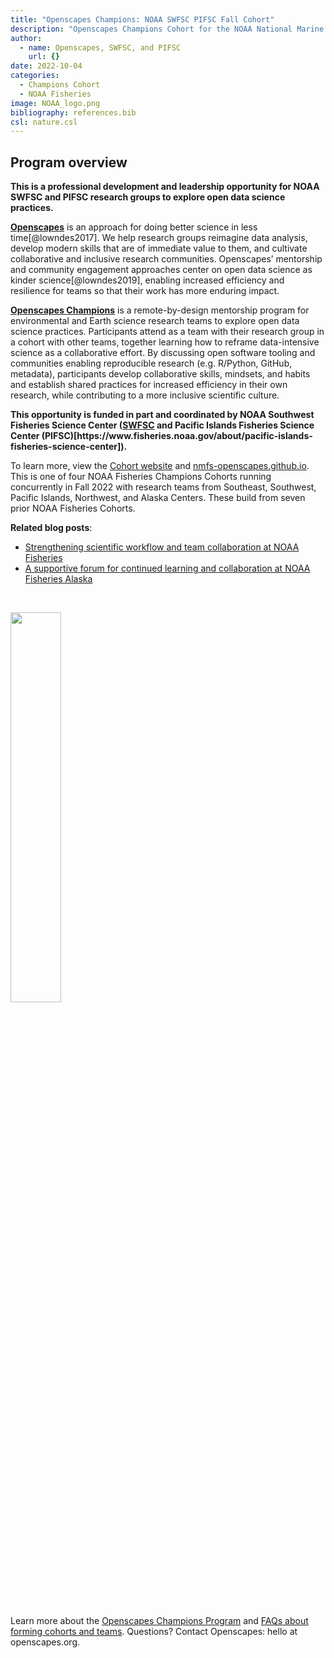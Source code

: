 ```yaml
---
title: "Openscapes Champions: NOAA SWFSC PIFSC Fall Cohort"
description: "Openscapes Champions Cohort for the NOAA National Marine Fisheries Service (NMFS) Southwest Fisheries Science Center (SWFSC) and Pacific Islands Fisheries Science Center (PIFSC)"
author:
  - name: Openscapes, SWFSC, and PIFSC
    url: {}
date: 2022-10-04
categories:
  - Champions Cohort
  - NOAA Fisheries
image: NOAA_logo.png
bibliography: references.bib
csl: nature.csl
---
```


## Program overview

**This is a professional development and leadership opportunity for NOAA SWFSC and PIFSC research groups to explore open data science practices.**

[**Openscapes**](https://openscapes.org) is an approach for doing better science in less time[@lowndes2017]. We help research groups reimagine data analysis, develop modern skills that are of immediate value to them, and cultivate collaborative and inclusive research communities. Openscapes' mentorship and community engagement approaches center on open data science as kinder science[@lowndes2019], enabling increased efficiency and resilience for teams so that their work has more enduring impact.

[**Openscapes Champions**](https://www.openscapes.org/champions/) is a remote-by-design mentorship program for environmental and Earth science research teams to explore open data science practices. Participants attend as a team with their research group in a cohort with other teams, together learning how to reframe data-intensive science as a collaborative effort. By discussing open software tooling and communities enabling reproducible research (e.g. R/Python, GitHub, metadata), participants develop collaborative skills, mindsets, and habits and establish shared practices for increased efficiency in their own research, while contributing to a more inclusive scientific culture.

**This opportunity is funded in part and coordinated by NOAA Southwest Fisheries Science Center ([SWFSC](https://www.fisheries.noaa.gov/about/southwest-fisheries-science-center) and Pacific Islands Fisheries Science Center (PIFSC)[https://www.fisheries.noaa.gov/about/pacific-islands-fisheries-science-center]).**

To learn more, view the [Cohort website](https://openscapes.github.io/2022-noaa-swfsc-pifsc-fall/) and [nmfs-openscapes.github.io](https://nmfs-openscapes.github.io). This is one of four NOAA Fisheries Champions Cohorts running concurrently in Fall 2022 with research teams from Southeast, Southwest, Pacific Islands, Northwest, and Alaska Centers. These build from seven prior NOAA Fisheries Cohorts.

**Related blog posts**:

-   [Strengthening scientific workflow and team collaboration at NOAA Fisheries](https://www.openscapes.org/blog/2021/11/12/noaa-nmfs-champions/)
-   [A supportive forum for continued learning and collaboration at NOAA Fisheries Alaska](https://www.openscapes.org/blog/2022/04/07/afsc-supportive-forum/)

<br>

![](NOAA_logo.png){width="40%" fig-align="center" fig-alt="logo of NOAA Fisheries on left with NOAA Fisheries 150th Anniversary 1871-2021 on right"}

<br>

Learn more about the [Openscapes Champions Program](https://openscapes.org/champions) and [FAQs about forming cohorts and teams](https://openscapes.org/faq). Questions? Contact Openscapes: hello at openscapes.org.
